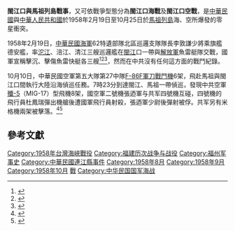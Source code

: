 {{Infobox Military Conflict
|conflict=閩江口戰役
|partof=[[第二次台灣海峽危機|第二次台灣海峽危機]]
|image=
|caption=
|date=1958年2月19日－1958年10月25日
|place=[[台灣海峽|台灣海峽]]北部
|result= {{ROC}}勝利，但双方還是持续冲突，控制区域无明显变化。
|combatant1={{ROC}}
|combatant2={{PRC}}
|commander1=[[File:Flag_of_the_Republic_of_China_Army.svg|22px]] [[胡璉|胡璉]]
|commander2=[[File:Flag_of_the_People's_Republic_of_China.svg|22px]] [[彭德懷|彭德懷]]

|strength1=90架戰機（包含台灣本島）
|strength2=150架戰機<br>20艘炮艇
|casualties1=2架戰機
|casualties2=3架戰機<br>3艘砲艇被擊沉<br>6艘砲艇受創
}}
'''閩江口與馬祖列島戰事'''，又可依戰爭型態分為'''閩江口海戰'''及'''閩江口空戰'''，是[[中華民國|中華民國]]與[[中華人民共和國|中華人民共和國]]於1958年2月19日至10月25日於[[馬祖列島|馬祖列島]]海、空所爆發的零星衝突。

1958年2月19日，[[中華民國海軍|中華民國海軍]]62特遺部隊北區巡邏支隊隊長李敦謙少將乘旗艦德安艦，率[[沱江號驅潛艦|沱江]]、涪江、清江三艘巡邏艦在[[閩江|閩江]]口一帶與[[中国人民解放军|解放軍]]魚雷艇隊交戰，國軍宣稱擊沉、擊傷魚雷快艇各三艘<ref name="楊晨光等2017">{{cite book|author=楊晨光等|title=軍事史評論第24期|url=https://books.google.com/books?id=5WQ6DwAAQBAJ&pg=PA188|date=1 June 2017|publisher=國防部政務辦公室|pages=188|id=GGKEY:JB2WWJF89XD}}</ref><ref>{{cite news|url=http://www.matsu-news.gov.tw/2010web/news_detail_101.php?CMD=open&UID=150536|title=民國47年閩江口海戰 駐巡馬祖北巡支隊重創敵快艇|newspaper=馬祖日報 | date=2013-02-26}}</ref><ref>{{cite news|url=https://matsumemory.tw/node/22395|title= 1958年2月海軍艦隊在閩江口擊沉中共魚雷快艇|newspaper=馬祖日報 |via= 馬祖記憶庫|date=1958-02-24}}</ref>，然而在中共沒有任何這方面的戰鬥紀錄。

10月10日，中華民國空軍第五大隊第27中隊[[F-86軍刀戰鬥機#F-86F|F-86F軍刀戰鬥機]]6架，飛赴馬祖與閩江口間執行大陸沿海偵巡任務。7時23分到達閩江、馬祖一帶偵巡，發現中共空軍[[殲-5|殲-5]]（MIG-17）型飛機8架，國空軍二號機張迺軍与共军四號機互碰，四號機的飛行員杜鳳瑞彈出機艙後遭國軍飛行員射殺，張迺軍少尉後彈射被俘。共军另有米格機兩架被擊落。<ref>{{cite web
|url=http://www.matsu.idv.tw/topicdetail.php?f=183&t=128633
|title=馬祖雙十空戰
|website=馬祖資訊網
|accessdate=2020-09-08
|archive-date=2020-08-03
|archive-url=https://web.archive.org/web/20200803205735/https://www.matsu.idv.tw/topicdetail.php?f=183&t=128633
|dead-url=no
}}</ref><ref>{{Cite web |url=http://www.xinhuanet.com/politics/2019-07/27/c_1124805339.htm |title=杜凤瑞：“铁杆僚机”慑长空|date=2019-07-27 | website=新华网 |accessdate=2021-03-13 |archive-date=2020-09-29 |archive-url=https://web.archive.org/web/20200929235749/http://www.xinhuanet.com/politics/2019-07/27/c_1124805339.htm |dead-url=no }}</ref>

== 參考文獻==
{{reflist}}

{{台湾海峡两岸主题}}
[[Category:1958年台灣海峽戰役|Category:1958年台灣海峽戰役]]
[[Category:福建历次战争与战役|Category:福建历次战争与战役]]
[[Category:福州军事史|Category:福州军事史]]
[[Category:中華民國連江縣事件|Category:中華民國連江縣事件]]
[[Category:1958年8月|Category:1958年8月]]
[[Category:1958年9月|Category:1958年9月]]
[[Category:1958年10月|Category:1958年10月]]
[[Category:中華民國福建省軍事史|戰]]
[[Category:中华民国国军海战|Category:中华民国国军海战]]